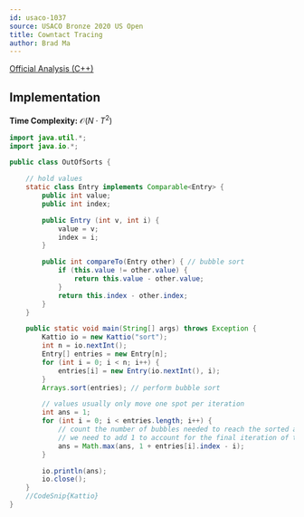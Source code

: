 ```yaml
---
id: usaco-1037
source: USACO Bronze 2020 US Open
title: Cowntact Tracing
author: Brad Ma
---
```


[Official Analysis (C++)](http://www.usaco.org/current/data/sol_sort_silver_open18.html)

## Implementation

**Time Complexity:** $\mathcal{O}(N \cdot T^2)$

<LanguageSection>

<JavaSection>

```java
import java.util.*;
import java.io.*;

public class OutOfSorts {

	// hold values
	static class Entry implements Comparable<Entry> {
		public int value;
		public int index;

		public Entry (int v, int i) {
			value = v;
			index = i;
		}

		public int compareTo(Entry other) { // bubble sort
			if (this.value != other.value) {
				return this.value - other.value;
			}
			return this.index - other.index;
		}
	}

	public static void main(String[] args) throws Exception {
		Kattio io = new Kattio("sort");
		int n = io.nextInt();
		Entry[] entries = new Entry[n];
		for (int i = 0; i < n; i++) {
			entries[i] = new Entry(io.nextInt(), i);
		}
		Arrays.sort(entries); // perform bubble sort

		// values usually only move one spot per iteration
		int ans = 1;
		for (int i = 0; i < entries.length; i++) {
			// count the number of bubbles needed to reach the sorted array
			// we need to add 1 to account for the final iteration of the algorithm
			ans = Math.max(ans, 1 + entries[i].index - i);
		}

		io.println(ans);
		io.close();
	}
	//CodeSnip{Kattio}
}
```

</JavaSection>

</LanguageSection>
